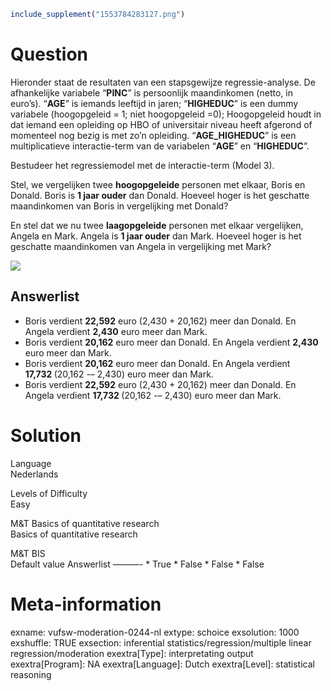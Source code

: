 ```r
include_supplement("1553784283127.png")
```

Question
========
Hieronder staat de resultaten van een stapsgewijze regressie-analyse. De
afhankelijke variabele “**PINC**” is persoonlijk maandinkomen (netto, in
euro’s). “**AGE**” is iemands leeftijd in jaren; “**HIGHEDUC**” is een
dummy variabele (hoogopgeleid = 1; niet hoogopgeleid =0); Hoogopgeleid
houdt in dat iemand een opleiding op HBO of universitair niveau heeft
afgerond of momenteel nog bezig is met zo’n opleiding.
"**AGE\_HIGHEDUC**" is een multiplicatieve interactie-term van de
variabelen "**AGE**" en "**HIGHEDUC**".  
  
Bestudeer het regressiemodel met de interactie-term (Model 3).  
  
Stel, we vergelijken twee **hoogopgeleide** personen met elkaar, Boris
en Donald. Boris is **1 jaar ouder** dan Donald. Hoeveel hoger is het
geschatte maandinkomen van Boris in vergelijking met Donald?  
  
En stel dat we nu twee **laagopgeleide** personen met elkaar
vergelijken, Angela en Mark. Angela is **1 jaar ouder** dan Mark.
Hoeveel hoger is het geschatte maandinkomen van Angela in vergelijking
met Mark?  
  
![](1553784283127.png)

Answerlist
----------
* Boris verdient **22,592** euro (2,430 + 20,162) meer dan Donald. En
  Angela verdient **2,430** euro meer dan Mark.
* Boris verdient **20,162** euro meer dan Donald. En Angela verdient
  **2,430** euro meer dan Mark.
* Boris verdient **20,162** euro meer dan Donald. En Angela verdient
  **17,732 **(20,162 -– 2,430) euro meer dan Mark.
* Boris verdient **22,592** euro (2,430 + 20,162) meer dan Donald. En
  Angela verdient **17,732 **(20,162 -– 2,430) euro meer dan Mark.

Solution
========











Language  
Nederlands

Levels of Difficulty  
Easy

M&T Basics of quantitative research  
Basics of quantitative research

M&T BIS  
Default value
Answerlist
----------
* True
* False
* False
* False

Meta-information
================
exname: vufsw-moderation-0244-nl
extype: schoice
exsolution: 1000
exshuffle: TRUE
exsection: inferential statistics/regression/multiple linear regression/moderation
exextra[Type]: interpretating output
exextra[Program]: NA
exextra[Language]: Dutch
exextra[Level]: statistical reasoning

